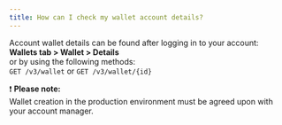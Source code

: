 ```yaml
---
title: How can I check my wallet account details?
---
```


Account wallet details can be found after logging in to your account:  
**Wallets tab > Wallet > Details**  
or by using the following methods:  
`GET /v3/wallet` or `GET /v3/wallet/{id}`

❗ **Please note:**  
Wallet creation in the production environment must be agreed upon with your account manager.



